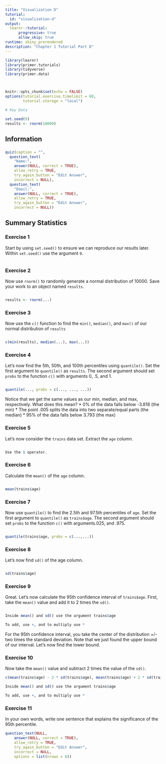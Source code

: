 ```yaml
---
title: "Visualization D"
tutorial:
  id: "visualization-d"
output:
  learnr::tutorial:
      progressive: true
      allow_skip: true
runtime: shiny_prerendered
description: "Chapter 1 Tutorial Part D"
---
```


```r
library(learnr)
library(primer.tutorials)
library(tidyverse)
library(primer.data)



knitr::opts_chunk$set(echo = FALSE)
options(tutorial.exercise.timelimit = 60, 
        tutorial.storage = "local") 

# Key Data

set.seed(9)
results <- rnorm(10000)

```

## Information
###

```r
quiz(caption = "",
  question_text(
    "Name:",
    answer(NULL, correct = TRUE),
    allow_retry = TRUE,
    try_again_button = "Edit Answer",
    incorrect = NULL),
  question_text(
    "Email:",
    answer(NULL, correct = TRUE),
    allow_retry = TRUE,
    try_again_button = "Edit Answer",
    incorrect = NULL))
```

## Summary Statistics 
###


### Exercise 1

Start by using `set.seed()` to ensure we can reproduce our results later. Within `set.seed()` use the argument `9`.

```r

```

### Exercise 2

Now use `rnorm()` to randomly generate a normal distribution of 10000. Save your work to an object named `results`.

```r

```

```r
results <- rnorm(...)
```

### Exercise 3

Now use the `c()` function to find the `min()`, `median()`, and `max()` of our normal distribution of `results`

```r

```

```r
c(min(results), median(...), max(...))
```

### Exercise 4

Let's now find the 5th, 50th, and 100th percentiles using `quantile()`. Set the first argument to `quantile()` as `results`. The second argument should set `probs` to the function `c()` with arguments 0, .5, and 1.

```r

```

```r
quantile(..., probs = c(..., ..., ...))
```

Notice that we get the same values as our min, median, and max, respectively. What does this mean? 
* 0% of the data falls below -3.818 (the min)
* The point .005 splits the data into two separate/equal parts (the median)
* 95% of the data falls below 3.793 (the max)


### Exercise 5

Let's now consider the `trains` data set. Extract the `age` column.

```r

```

```r
Use the $ operator.
```

### Exercise 6

Calculate the `mean()` of the `age` column.

```r

```

```r
mean(trains$age)
```

### Exercise 7

Now use `quantile()` to find the 2.5th and 97.5th percentiles of `age`. Set the first argument to `quantile()` as `trains$age`. The second argument should set `probs` to the function `c()` with arguments.025, and .975.

```r

```

```r
quantile(trains$age, probs = c(...,...))
```

### Exercise 8

Let's now find `sd()` of the age column. 

```r

```

```r
sd(trains$age)
```

### Exercise 9

Great. Let's now calculate the 95th confidence interval of `trains$age`. First, take the `mean()` value and add it to 2 times the `sd()`. 

```r

```

```r
Inside mean() and sd() use the argument trains$age
```

```r
To add, use +, and to multiply use *
```

For the 95th confidence interval, you take the center of the distribution +/- two times the standard deviation. Note that we just found the upper bound of our interval. Let's now find the lower bound.


### Exercise 10

Now take the `mean()` value and subtract 2 times the value of the `sd()`. 

```r
c(mean(trains$age) - 2 * sd(trains$age), mean(trains$age) + 2 * sd(trains$age))
```

```r
Inside mean() and sd() use the argument trains$age
```

```r
To add, use +, and to multiply use *
```


### Exercise 11

In your own words, write one sentence that explains the significance of the 95th percentile. 

```r
question_text(NULL,
    answer(NULL, correct = TRUE),
    allow_retry = TRUE,
    try_again_button = "Edit Answer",
    incorrect = NULL,
    options = list(nrows = 6))
```


